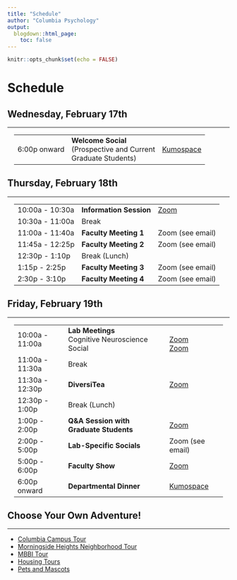 ```yaml
---
title: "Schedule"
author: "Columbia Psychology"
output:
  blogdown::html_page:
    toc: false
---
```


```r
knitr::opts_chunk$set(echo = FALSE)
```

# Schedule

## Wednesday, February 17th

---

<div class="row" style="padding-left: 15px; padding-right: 15px;">
<table class="table table-striped">
<tr><td>6:00p onward</td><td><b>Welcome Social</b><br>(Prospective and Current<br>Graduate Students)</td><td><a href="https://www.kumospace.com/prospectives" target="_blank">Kumospace</a></td></tr>
</table>
</div>

## Thursday, February 18th

---

<div class="row" style="padding-left: 15px; padding-right: 15px;">
<table class="table table-striped">
<tr><td>10:00a - 10:30a</td><td><b>Information Session</b></td><td><a href="https://columbiauniversity.zoom.us/j/91757475604?pwd=QXNyd3RoSHJOb2JxbFpmaEhZN21UUT09" target="_blank">Zoom</a></td></tr>
<tr><td>10:30a - 11:00a</td><td>Break</td><td></td></tr>
<tr><td>11:00a - 11:40a</td><td><b>Faculty Meeting 1</b></td><td>Zoom (see email)</td></tr>
<tr><td>11:45a - 12:25p</td><td><b>Faculty Meeting 2</b></td><td>Zoom (see email)</td></tr>
<tr><td>12:30p - 1:10p</td><td>Break (Lunch)</td><td></td></tr>
<tr><td>1:15p - 2:25p</td><td><b>Faculty Meeting 3</b></td><td>Zoom (see email)</td></tr>
<tr><td>2:30p - 3:10p</td><td><b>Faculty Meeting 4</b></td><td>Zoom (see email)</td></tr>
</table>
</div>

## Friday, February 19th

---

<div class="row" style="padding-left: 15px; padding-right: 15px;">
<table class="table table-striped">
<tr><td>10:00a - 11:00a</td><td><b>Lab Meetings</b><br>Cognitive Neuroscience<br>Social</td><td>&nbsp;<br><a href="https://columbiauniversity.zoom.us/j/99823210393?pwd=Q2FoQUxhcUxOazFPUC95aWlnWHdRdz09" target="_blank">Zoom</a><br><a href="https://columbiauniversity.zoom.us/j/99823210393?pwd=Q2FoQUxhcUxOazFPUC95aWlnWHdRdz09" target="_blank">Zoom</a></td></tr>
<tr><td>11:00a - 11:30a</td><td>Break</td><td></td></tr>
<tr><td>11:30a - 12:30p</td><td><b>DiversiTea</b></td><td><a href="https://columbiauniversity.zoom.us/j/99823210393?pwd=Q2FoQUxhcUxOazFPUC95aWlnWHdRdz09" target="_blank">Zoom</a></td></tr>
<tr><td>12:30p - 1:00p</td><td>Break (Lunch)</td><td></td></tr>
<tr><td>1:00p - 2:00p</td><td><b>Q&A Session with Graduate Students</b></td><td><a href="https://columbiauniversity.zoom.us/j/99823210393?pwd=Q2FoQUxhcUxOazFPUC95aWlnWHdRdz09" target="_blank">Zoom</a></td></tr>
<tr><td>2:00p - 5:00p</td><td><b>Lab-Specific Socials</b></td><td>Zoom (see email)</td></tr>
<tr><td>5:00p - 6:00p</td><td><b>Faculty Show</b></td><td><a href="https://columbiauniversity.zoom.us/j/99823210393?pwd=Q2FoQUxhcUxOazFPUC95aWlnWHdRdz09" target="_blank">Zoom</a></td></tr>
<tr><td>6:00p onward</td><td><b>Departmental Dinner</b></td><td><a href="https://www.kumospace.com/prospectives" target="_blank">Kumospace</a></td></tr>
</table>
</div>

## Choose Your Own Adventure!

---

- [Columbia Campus Tour](/tour#campus)
- [Morningside Heights Neighborhood Tour](/tour#morningside-heights)
- [MBBI Tour](/tour#mbbi)
- [Housing Tours](/tour#housing)
- [Pets and Mascots](/pets)